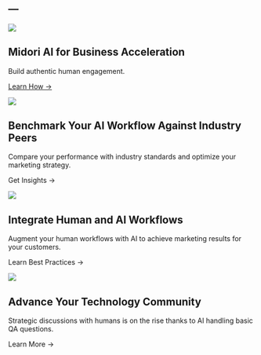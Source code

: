 ---
---

::: {.hero-section}
::: {.hero-background}
![](images/glass_building.jpg)
:::

::: {.hero-content}
#  Midori AI for Business Acceleration

Build authentic human engagement.

[Learn How →](midori.qmd){.cta-button}
:::
:::

::: {.content-cards}
::: {.card .card-with-image}
::: {.card-background}
![](images/building_square.png)
:::
::: {.card-content}
## Benchmark Your AI Workflow Against Industry Peers

Compare your performance with industry standards and optimize your marketing strategy.


[Get Insights →]{.card-cta}
:::
:::

::: {.card .card-with-image}
::: {.card-background}
![](images/global_business.jpg)
:::
::: {.card-content}
## Integrate Human and AI Workflows

Augment your human workflows with AI to achieve marketing results for your customers.

[Learn Best Practices →]{.card-cta}
:::
:::

::: {.card .card-with-image}
::: {.card-background}
![](images/meeting.jpg)
:::
::: {.card-content}
## Advance Your Technology Community

Strategic discussions with humans is on the rise thanks to AI handling basic QA questions.

[Learn More →]{.card-cta}
:::
:::
:::
